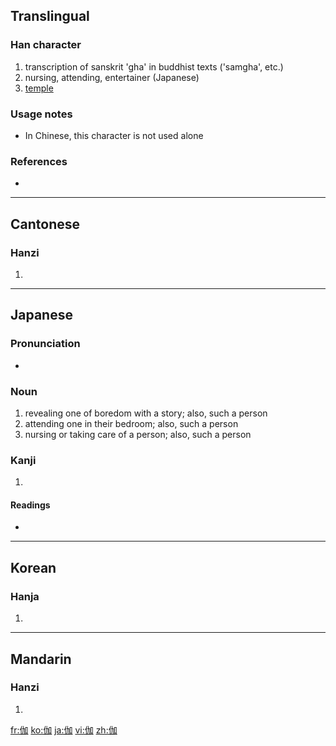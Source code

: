 ==Translingual==

===Han character===
{{Han char|rn=9|rad=人|as=05|sn=7|four=2620<sub>0</sub>|canj=人大尸口 (OKSR)}}

# transcription of sanskrit 'gha' in buddhist texts ('samgha', etc.)
# nursing, attending, entertainer (Japanese)
# [[temple]]

===Usage notes===
* In Chinese, this character is not used alone<!--is this true?-->

===References===
* {{Han ref|kx=0097.120|dkj=00486|dj=0205.170|hdz=10140.070|uh=4F3D|ud=20285|bh=A6F7|bd=42743}}

----

==Cantonese==

===Hanzi===
{{yue-hanzi|jyut=|y=ga1, ke4}}

# {{defn|Cantonese|sort=人05}}

----

==Japanese==

===Pronunciation===
* {{IPA|/toɡi/|lang=ja}}

===Noun===
{{ja-noun|k|hira=とぎ|rom=togi|hidx=とき'}}

# revealing one of boredom with a story; also, such a person
# attending one in their bedroom; also, such a person
# nursing or taking care of a person; also, such a person

===Kanji===
{{ja-kanji|grade=|rs=人05}}

# {{defn|Japanese}}

====Readings====
* {{ja-readings|on=[[きゃ]] (kya), [[か]] (ka), [[が]] (ga)|kun=[[とぎ]] (togi)}}

----

==Korean==

===Hanja===
{{ko-hanja|hangeul=가|eumhun=[[절]]|rv=ga|mr=ka}}

# {{defn|Korean|sort=人05}}

----

==Mandarin==

===Hanzi===
{{cmn-hanzi|pin=[[jiā]] ([[jia1]]), [[qié]] ([[qie2]])|wg=chia<sup>1</sup>, ch'ieh<sup>2</sup>}}

# {{defn|Mandarin|sort=人05}}

[[fr:伽]]
[[ko:伽]]
[[ja:伽]]
[[vi:伽]]
[[zh:伽]]